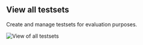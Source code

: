 ## View all testsets

Create and manage testsets for evaluation purposes.

![View of all testsets](testsetsView)
